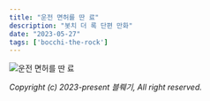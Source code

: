 ```yaml
---
title: "운전 면허를 딴 료"
description: "봇치 더 록 단편 만화"
date: "2023-05-27"
tags: ['bocchi-the-rock']
---
```


![운전 면허를 딴 료](https://github.com/shiueo/Beullwegi_manhwa/blob/main/beullwegi_manhwa/public/2.png?raw=true)

*Copyright (c) 2023-present 블뤠기, All right reserved.*